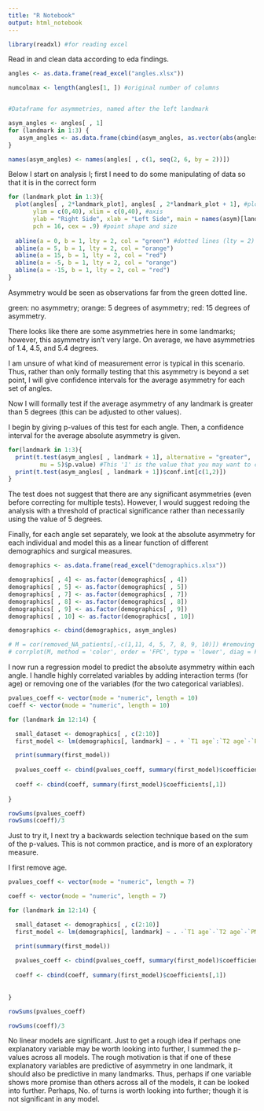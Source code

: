 ```yaml
---
title: "R Notebook"
output: html_notebook
---
```



```r
library(readxl) #for reading excel
```

Read in and clean data according to eda findings.

```r
angles <- as.data.frame(read_excel("angles.xlsx"))

numcolmax <- length(angles[1, ]) #original number of columns


#Dataframe for asymmetries, named after the left landmark

asym_angles <- angles[ , 1]
for (landmark in 1:3) {
   asym_angles <- as.data.frame(cbind(asym_angles, as.vector(abs(angles[, (2*landmark)] - angles[, (2*landmark + 1)]))))
}

names(asym_angles) <- names(angles[ , c(1, seq(2, 6, by = 2))])

```

Below I start on analysis I; first I need to do some manipulating of data so that it is in the correct form

```r

for (landmark_plot in 1:3){
  plot(angles[ , 2*landmark_plot], angles[ , 2*landmark_plot + 1], #plots points
       ylim = c(0,40), xlim = c(0,40), #axis
       ylab = "Right Side", xlab = "Left Side", main = names(asym)[landmark_plot + 1], #labels
       pch = 16, cex = .9) #point shape and size
  
  abline(a = 0, b = 1, lty = 2, col = "green") #dotted lines (lty = 2) with slope 'b' and y-intercept 'a'
  abline(a = 5, b = 1, lty = 2, col = "orange")
  abline(a = 15, b = 1, lty = 2, col = "red")
  abline(a = -5, b = 1, lty = 2, col = "orange")
  abline(a = -15, b = 1, lty = 2, col = "red")
}

```

Asymmetry would be seen as observations far from the green dotted line.

green: no asymmetry; orange: 5 degrees of asymmetry; red: 15 degrees of asymmetry.

There looks like there are some asymmetries here in some landmarks; however, this asymmetry isn't very large. On average, we have asymmetries of 1.4, 4.5, and 5.4 degrees.

I am unsure of what kind of measurement error is typical in this scenario. Thus, rather than only formally testing that this asymmetry is beyond a set point, I will give confidence intervals for the average asymmetry for each set of angles.


Now I will formally test if the average asymmetry of any landmark is greater than 5 degrees (this can be adjusted to other values).

I begin by giving p-values of this test for each angle. Then, a confidence interval for the average absolute asymmetry is given.

```r
for(landmark in 1:3){
  print(t.test(asym_angles[ , landmark + 1], alternative = "greater",
         mu = 5)$p.value) #This '1' is the value that you may want to change depending on what you would like to test
  print(t.test(asym_angles[ , landmark + 1])$conf.int[c(1,2)])
}

```

The test does not suggest that there are any significant asymmetries (even before correcting for multiple tests). However, I would suggest redoing the analysis with a threshold of practical significance rather than necessarily using the value of 5 degrees.


Finally, for each angle set separately, we look at the absolute asymmetry for each individual and model this as a linear function of different demographics and surgical measures. 


```r
demographics <- as.data.frame(read_excel("demographics.xlsx"))

demographics[ , 4] <- as.factor(demographics[ , 4])
demographics[ , 5] <- as.factor(demographics[ , 5])
demographics[ , 7] <- as.factor(demographics[ , 7])
demographics[ , 8] <- as.factor(demographics[ , 8])
demographics[ , 9] <- as.factor(demographics[ , 9])
demographics[ , 10] <- as.factor(demographics[ , 10])

demographics <- cbind(demographics, asym_angles)

```

```r

# M = cor(removed_NA_patients[,-c(1,11, 4, 5, 7, 8, 9, 10)]) #removing patient identifiers and categorical variables
# corrplot(M, method = 'color', order = 'FPC', type = 'lower', diag = FALSE)


```

I now run a regression model to predict the absolute asymmetry within each angle. I handle highly correlated variables by adding interaction terms (for age) or removing one of the variables (for the two categorical variables).

```r


pvalues_coeff <- vector(mode = "numeric", length = 10)
coeff <- vector(mode = "numeric", length = 10)

for (landmark in 12:14) {

  small_dataset <- demographics[ , c(2:10)]
  first_model <- lm(demographics[, landmark] ~ . + `T1 age`:`T2 age`-`PMD right`-`right posterior TAD # cortices`, data = small_dataset)

  print(summary(first_model))
  
  pvalues_coeff <- cbind(pvalues_coeff, summary(first_model)$coefficients[,4])
  
  coeff <- cbind(coeff, summary(first_model)$coefficients[,1])
  
}

rowSums(pvalues_coeff)
rowSums(coeff)/3

```

Just to try it, I next try a backwards selection technique based on the sum of the p-values. This is not common practice, and is more of an exploratory measure.

I first remove age.
```r
pvalues_coeff <- vector(mode = "numeric", length = 7)

coeff <- vector(mode = "numeric", length = 7)

for (landmark in 12:14) {

  small_dataset <- demographics[ , c(2:10)]
  first_model <- lm(demographics[, landmark] ~ . -`T1 age`-`T2 age`-`PMD right`-`right posterior TAD # cortices`, data = small_dataset)

  print(summary(first_model))
  
  pvalues_coeff <- cbind(pvalues_coeff, summary(first_model)$coefficients[,4])
  
  coeff <- cbind(coeff, summary(first_model)$coefficients[,1])
  
  
}

rowSums(pvalues_coeff)

rowSums(coeff)/3

```


No linear models are significant. Just to get a rough idea if perhaps one explanatory variable may be worth looking into further, I summed the p-values across all models. The rough motivation is that if one of these explanatory variables are predictive of asymmetry in one landmark, it should also be predictive in many landmarks. Thus, perhaps if one variable shows more promise than others across all of the models, it can be looked into further. Perhaps, No. of turns is worth looking into further; though it is not significant in any model.





